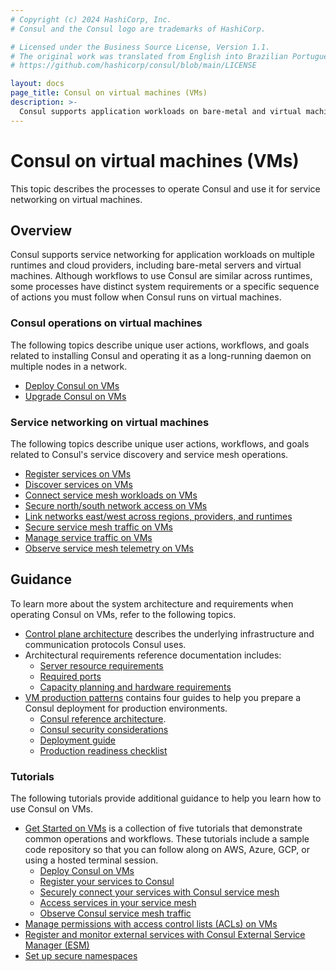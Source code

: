 ```yaml
---
# Copyright (c) 2024 HashiCorp, Inc.
# Consul and the Consul logo are trademarks of HashiCorp.

# Licensed under the Business Source License, Version 1.1.
# The original work was translated from English into Brazilian Portuguese.
# https://github.com/hashicorp/consul/blob/main/LICENSE

layout: docs
page_title: Consul on virtual machines (VMs)
description: >-
  Consul supports application workloads on bare-metal and virtual machine deployments. Find documentation and guidance specific to Consul operations and service networking on VMs.
---
```


# Consul on virtual machines (VMs)

This topic describes the processes to operate Consul and use it for service networking on virtual machines.

## Overview

Consul supports service networking for application workloads on multiple runtimes and cloud providers, including bare-metal servers and virtual machines. Although workflows to use Consul are similar across runtimes, some processes have distinct system requirements or a specific sequence of actions you must follow when Consul runs on virtual machines.

### Consul operations on virtual machines

The following topics describe unique user actions, workflows, and goals related to installing Consul and operating it as a long-running daemon on multiple nodes in a network.

- [Deploy Consul on VMs](/deploy/vm)
- [Upgrade Consul on VMs](/upgrade/vm)

### Service networking on virtual machines

The following topics describe unique user actions, workflows, and goals related to Consul's service discovery and service mesh operations.

- [Register services on VMs](/register/vm)
- [Discover services on VMs](/discover/vm)
- [Connect service mesh workloads on VMs](/connect/vm)
- [Secure north/south network access on VMs](/north-south/vm)
- [Link networks east/west across regions, providers, and runtimes](/east-west/vm)
- [Secure service mesh traffic on VMs](/secure-mesh/vm)
- [Manage service traffic on VMs](/manage-traffic/vm)
- [Observe service mesh telemetry on VMs](/observe/vm)

## Guidance

To learn more about the system architecture and requirements when operating Consul on VMs, refer to the following topics.

- [Control plane architecture](/consul/architecture/control-plane) describes the underlying infrastructure and communication protocols Consul uses.
- Architectural requirements reference documentation includes:
  - [Server resource requirements](/consul/docs/reference/architecture/server)
  - [Required ports](/consul/docs/reference/architecture/ports)
  - [Capacity planning and hardware requirements](/consul/docs/reference/architecture/capacity)
- [VM production patterns](/consul/tutorials/production-vms) contains four guides to help you prepare a Consul deployment for production environments.
  - [Consul reference architecture](/consul/tutorials/production-vms/reference-architecture).
  - [Consul security considerations](/consul/tutorials/production-vms/security)
  - [Deployment guide](/consul/tutorials/production-vms/deployment-guide)
  - [Production readiness checklist](/consul/tutorials/production-vms/production-checklist)

### Tutorials

The following tutorials provide additional guidance to help you learn how to use Consul on VMs.

- [Get Started on VMs](/consul/tutorials/get-started-vms) is a collection of five tutorials that demonstrate common operations and workflows. These tutorials include a sample code repository so that you can follow along on AWS, Azure, GCP, or using a hosted terminal session.
  - [Deploy Consul on VMs](/consul/tutorials/get-started-vms/virtual-machine-gs-deploy)
  - [Register your services to Consul](/consul/tutorials/get-started-vms/virtual-machine-gs-service-discovery)
  - [Securely connect your services with Consul service mesh](/consul/tutorials/get-started-vms/virtual-machine-gs-service-mesh)
  - [Access services in your service mesh](/consul/tutorials/get-started-vms/virtual-machine-gs-service-mesh-access)
  - [Observe Consul service mesh traffic](/consul/tutorials/get-started-vms/virtual-machine-gs-monitoring)
- [Manage permissions with access control lists (ACLs) on VMs](/consul/tutorials/secure-services/access-control-manage-permissions)
- [Register and monitor external services with Consul External Service Manager (ESM)](/consul/tutorials/connect-services/service-registration-external-services)
- [Set up secure namespaces](/consul/tutorials/implement-multi-tenancy/namespaces-secure-shared-access)
